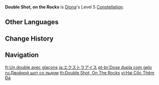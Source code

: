 {{Constellation Infobox
|image       = Constellation Double Shot, on the Rocks.png
|description = Increases the Level of [[Icy Paws]] by 3.<br>Maximum upgrade level is 15.
|level       = 5
|character   = Diona
|utility1    = Talent Level Increase
|utility2    = Elemental Skill Level Increase
}}
'''Double Shot, on the Rocks''' is [[Diona]]'s Level 5 [[Constellation]].

==Other Languages==
{{Other Languages
|en      = Double Shot, on the Rocks
|zhs     = 双份加冰
|zhs_rm  = Shuāngfèn Jiā Bīng
|zht     = 雙份加冰
|zht_rm  = Shuāngfèn Jiā Bīng
|zh_tl   = Double With Ice
|ja      = エクストラアイス
|ja_rm   = Ekusutora aisu
|ja_tl   = Extra Ice
|ko      = 투 샷, 더블 아이스
|ko_rm   = Tu Syat, Deobeul A'iseu
|ko_tl   = Two Shot, Double Ice
|es      = ¡Doble de hielo!
|es_tl   = Double the Ice!
|fr      = Un double avec glaçons
|fr_tl   = Double Shot with Ice Cubes
|ru      = Двойной шот со льдом
|ru_tl   = Double Shot with Ice
|th      = Double Shot, On The Rocks
|vi      = Hai Cốc Thêm Đá
|vi_tl   = Extra Ice for Two Glasses
|de      = Doppelt auf Eis
|de_tl   = Double on Ice
|id      = Double Shot, On The Rocks
|pt      = Dose dupla com gelo
|pt_tl   = Double Shot with Ice
|tr      = Buzunu Bol Koy
|tr_tl   = Put Plenty of Ice
|it      = Per me doppio con ghiaccio!
|it_tl   = For Me Double with Ice!
}}

==Change History==
{{Change History|1.1}}

==Navigation==
{{Talent Navbox|Diona}}

[[fr:Un double avec glaçons]]
[[ja:エクストラアイス]]
[[pt-br:Dose dupla com gelo]]
[[ru:Двойной шот со льдом]]
[[th:Double Shot, On The Rocks]]
[[vi:Hai Cốc Thêm Đá]]